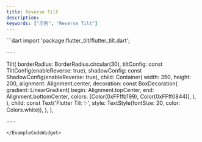 ```yaml
---
title: Reverse Tilt
description:
keywords: ["示例", "Reverse Tilt"]
---
```


<ExampleCodeWidget name="ReverseTilt" height={850}>
```dart
import 'package:flutter_tilt/flutter_tilt.dart';

······

Tilt(
  borderRadius: BorderRadius.circular(30),
  tiltConfig: const TiltConfig(enableReverse: true),
  shadowConfig: const ShadowConfig(enableReverse: true),
  child: Container(
    width: 350,
    height: 200,
    alignment: Alignment.center,
    decoration: const BoxDecoration(
      gradient: LinearGradient(
        begin: Alignment.topCenter,
        end: Alignment.bottomCenter,
        colors: [Color(0xFFffb199), Color(0xFFff0844)],
      ),
    ),
    child: const Text('Flutter Tilt ✨', style: TextStyle(fontSize: 20, color: Colors.white)),
  ),
),

······
```
</ExampleCodeWidget>
